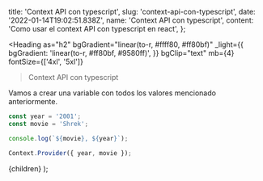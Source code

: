 
  title: 'Context API con typescript',
  slug: 'context-api-con-typescript',
  date: '2022-01-14T19:02:51.838Z',
  name: 'Context API con typescript',
  content: 'Como usar el context API con typescript en react',
};

<Heading
  as="h2"
  bgGradient="linear(to-r, #ffff80, #ff80bf)"
  _light={{
    bgGradient: 'linear(to-r, #ff80bf, #9580ff)',
  }}
  bgClip="text"
  mb={4}
  fontSize={['4xl', '5xl']}
> Context API con typescript

</Heading>

Vamos a crear una variable con todos los valores mencionado anteriormente.

```js
const year = '2001';
const movie = 'Shrek';

console.log(`${movie}, ${year}`);
```

```typescript
Context.Provider({ year, movie });
```

  <PostLayout data={metadata}>{children}</PostLayout>
);

